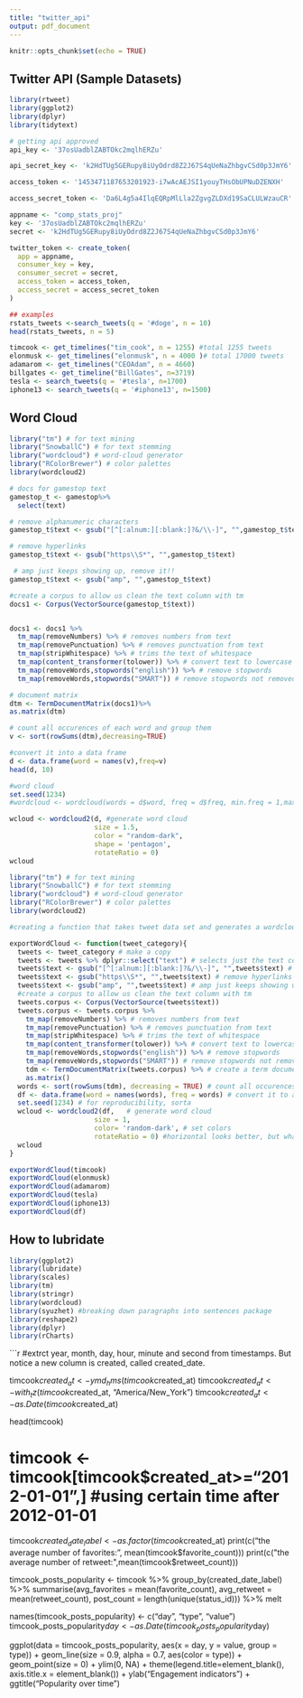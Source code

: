 ```yaml
---
title: "twitter_api"
output: pdf_document
---
```


```r
knitr::opts_chunk$set(echo = TRUE)
```

## Twitter API (Sample Datasets)
```r
library(rtweet)
library(ggplot2)
library(dplyr)
library(tidytext)

# getting api approved 
api_key <- '37osUadblZABTOkc2mqlhERZu'

api_secret_key <- 'k2HdTUg5GERupy8iUyOdrd8Z2J67S4qUeNaZhbgvCSd0p3JmY6'

access_token <- '1453471187653201923-i7wAcAEJSI1youyTHsObUPNuDZENXH'

access_secret_token <- 'Da6L4g5a4IlqEQRpMlLla2ZgvgZLDXd19SaCLULWzauCR'

appname <- "comp_stats_proj"
key <- '37osUadblZABTOkc2mqlhERZu'
secret <- 'k2HdTUg5GERupy8iUyOdrd8Z2J67S4qUeNaZhbgvCSd0p3JmY6'

twitter_token <- create_token(
  app = appname,
  consumer_key = key,
  consumer_secret = secret,
  access_token = access_token,
  access_secret = access_secret_token
)

## examples
rstats_tweets <-search_tweets(q = '#doge', n = 10)
head(rstats_tweets, n = 5)

timcook <- get_timelines("tim_cook", n = 1255) #total 1255 tweets
elonmusk <- get_timelines("elonmusk", n = 4000 )# total 17000 tweets
adamarom <- get_timelines("CEOAdam", n = 4660)
billgates <- get_timeline("BillGates", n=3719)
tesla <- search_tweets(q = '#tesla', n=1700)
iphone13 <- search_tweets(q = '#iphone13', n=1500)
```


## Word Cloud
```r
library("tm") # for text mining
library("SnowballC") # for text stemming
library("wordcloud") # word-cloud generator
library("RColorBrewer") # color palettes
library(wordcloud2)

# docs for gamestop text
gamestop_t <- gamestop%>%
  select(text)

# remove alphanumeric characters 
gamestop_t$text <- gsub("[^[:alnum:][:blank:]?&/\\-]", "",gamestop_t$text)

# remove hyperlinks
gamestop_t$text <- gsub("https\\S*", "",gamestop_t$text) 

 # amp just keeps showing up, remove it!!
gamestop_t$text <- gsub("amp", "",gamestop_t$text)

#create a corpus to allow us clean the text column with tm
docs1 <- Corpus(VectorSource(gamestop_t$text))


docs1 <- docs1 %>%
  tm_map(removeNumbers) %>% # removes numbers from text
  tm_map(removePunctuation) %>% # removes punctuation from text
  tm_map(stripWhitespace) %>% # trims the text of whitespace
  tm_map(content_transformer(tolower)) %>% # convert text to lowercase
  tm_map(removeWords,stopwords("english")) %>% # remove stopwords
  tm_map(removeWords,stopwords("SMART")) # remove stopwords not removed from previous line

# document matrix
dtm <- TermDocumentMatrix(docs1)%>%
as.matrix(dtm)

# count all occurences of each word and group them
v <- sort(rowSums(dtm),decreasing=TRUE)

#convert it into a data frame
d <- data.frame(word = names(v),freq=v)
head(d, 10)

#word cloud
set.seed(1234)
#wordcloud <- wordcloud(words = d$word, freq = d$freq, min.freq = 1,max.words=25, random.order=FALSE, rot.per=0.35, colors=brewer.pal(8, "Dark2"))

wcloud <- wordcloud2(d, #generate word cloud
                     size = 1.5,
                     color = "random-dark",
                     shape = 'pentagon',
                     rotateRatio = 0)
wcloud
```


```r
library("tm") # for text mining
library("SnowballC") # for text stemming
library("wordcloud") # word-cloud generator
library("RColorBrewer") # color palettes
library(wordcloud2)

#creating a function that takes tweet data set and generates a wordcloud

exportWordCloud <- function(tweet_category){
  tweets <- tweet_category # make a copy
  tweets <- tweets %>% dplyr::select("text") # selects just the text column
  tweets$text <- gsub("[^[:alnum:][:blank:]?&/\\-]", "",tweets$text) # remove alphanumeric characters 
  tweets$text <- gsub("https\\S*", "",tweets$text) # remove hyperlinks
  tweets$text <- gsub("amp", "",tweets$text) # amp just keeps showing up, remove it!!
  #create a corpus to allow us clean the text column with tm
  tweets.corpus <- Corpus(VectorSource(tweets$text))
  tweets.corpus <- tweets.corpus %>%
    tm_map(removeNumbers) %>% # removes numbers from text
    tm_map(removePunctuation) %>% # removes punctuation from text
    tm_map(stripWhitespace) %>% # trims the text of whitespace
    tm_map(content_transformer(tolower)) %>% # convert text to lowercase
    tm_map(removeWords,stopwords("english")) %>% # remove stopwords
    tm_map(removeWords,stopwords("SMART")) # remove stopwords not removed from previous line
    tdm <- TermDocumentMatrix(tweets.corpus) %>% # create a term document matrix
    as.matrix()
  words <- sort(rowSums(tdm), decreasing = TRUE) # count all occurences of each word and group them
  df <- data.frame(word = names(words), freq = words) # convert it to a dataframe
  set.seed(1234) # for reproducibility, sorta
  wcloud <- wordcloud2(df,   # generate word cloud
                     size = 1,
                     color= 'random-dark', # set colors
                     rotateRatio = 0) #horizontal looks better, but what do you think?
  wcloud
}

exportWordCloud(timcook)
exportWordCloud(elonmusk)
exportWordCloud(adamarom)
exportWordCloud(tesla)
exportWordCloud(iphone13)
exportWordCloud(df)
```

## How to lubridate
```r
library(ggplot2)
library(lubridate)
library(scales)
library(tm)
library(stringr)
library(wordcloud)
library(syuzhet) #breaking down paragraphs into sentences package
library(reshape2)
library(dplyr)
library(rCharts) 
```

```r
#extrct year, month, day, hour, minute and second from timestamps. But notice a new column is created, called created_date. 

timcook$created_at <- ymd_hms(timcook$created_at)
timcook$created_at <- with_tz(timcook$created_at, "America/New_York")
timcook$created_at <- as.Date(timcook$created_at)

head(timcook)

# timcook <- timcook[timcook$created_at>="2012-01-01",] #using certain time after 2012-01-01

timcook$created_date_label <- as.factor(timcook$created_at)
print(c("the average number of favorites:", mean(timcook$favorite_count))) 
print(c("the average number of retweet:",mean(timcook$retweet_count)))

timcook_posts_popularity <- timcook %>% 
  group_by(created_date_label) %>% 
  summarise(avg_favorites = mean(favorite_count),
            avg_retweet = mean(retweet_count),
            post_count = length(unique(status_id))) %>% melt

names(timcook_posts_popularity) <- c("day", "type", "value")
timcook_posts_popularity$day <- as.Date(timcook_posts_popularity$day)


ggplot(data = timcook_posts_popularity, aes(x = day, y = value, group = type)) +
  geom_line(size = 0.9, alpha = 0.7, aes(color = type)) +
  geom_point(size = 0) +
  ylim(0, NA) +
  theme(legend.title=element_blank(), axis.title.x = element_blank()) +
  ylab("Engagement indicators") + 
  ggtitle("Popularity over time")

